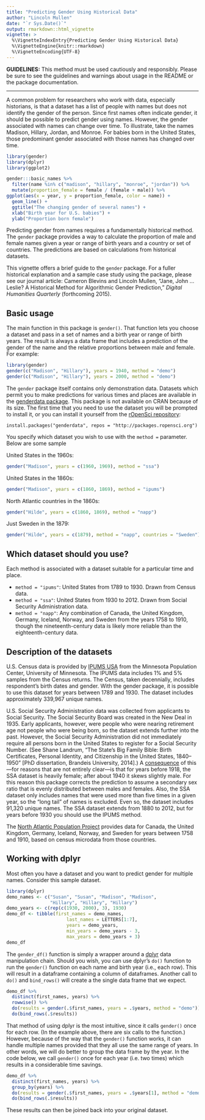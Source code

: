 ```yaml
---
title: "Predicting Gender Using Historical Data"
author: "Lincoln Mullen"
date: "`r Sys.Date()`"
output: rmarkdown::html_vignette
vignette: >
  %\VignetteIndexEntry{Predicting Gender Using Historical Data}
  %\VignetteEngine{knitr::rmarkdown}
  %\VignetteEncoding{UTF-8}
---
```


**GUIDELINES:** This method must be used cautiously and responsibly. Please be sure to see the guidelines and warnings about usage in the README or the package documentation.

--------

A common problem for researchers who work with data, especially historians, is that a dataset has a list of people with names but does not identify the gender of the person. Since first names often indicate gender, it should be possible to predict gender using names. However, the gender associated with names can change over time. To illustrate, take the names Madison, Hillary, Jordan, and Monroe. For babies born in the United States, those predominant gender associated with those names has changed over time.

```r
library(gender)
library(dplyr)
library(ggplot2)

gender:::basic_names %>%
  filter(name %in% c("madison", "hillary", "monroe", "jordan")) %>%
  mutate(proportion_female = female / (female + male)) %>%
ggplot(aes(x = year, y = proportion_female, color = name)) +
  geom_line() +
  ggtitle("The changing gender of several names") +
  xlab("Birth year for U.S. babies") + 
  ylab("Proportion born female")
```

Predicting gender from names requires a fundamentally historical method. The `gender` package provides a way to calculate the proportion of male and female names given a year or range of birth years and a country or set of countries. The predictions are based on calculations from historical datasets.

This vignette offers a brief guide to the `gender` package. For a fuller historical explanation and a sample case study using the package, please see our journal article: Cameron Blevins and Lincoln Mullen, "Jane, John ... Leslie? A Historical Method for Algorithmic Gender Prediction," _Digital Humanities Quarterly_ (forthcoming 2015).

## Basic usage

The main function in this package is `gender()`. That function lets you choose a dataset and pass in a set of names and a birth year or range of birth years. The result is always a data frame that includes a prediction of the gender of the name and the relative proportions between male and female. For example:

```r
library(gender)
gender(c("Madison", "Hillary"), years = 1940, method = "demo")
gender(c("Madison", "Hillary"), years = 2000, method = "demo")
```

The `gender` package itself contains only demonstration data. Datasets which permit you to make predictions for various times and places are available in the  [genderdata package](https://github.com/ropensci/genderdata). This package is not available on CRAN because of its size. The first time that you need to use the dataset you will be prompted to install it, or you can install it yourself from the [rOpenSci repository](http://packages.ropensci.org/):

```
install.packages("genderdata", repos = "http://packages.ropensci.org")
```

You specify which dataset you wish to use with the `method =` parameter. Below are some sample 

United States in the 1960s:

```r
gender("Madison", years = c(1960, 1969), method = "ssa")
```

United States in the 1860s:

```r
gender("Madison", years = c(1860, 1869), method = "ipums")
```

North Atlantic countries in the 1860s:

```r
gender("Hilde", years = c(1860, 1869), method = "napp")
```

Just Sweden in the 1879:

```r
gender("Hilde", years = c(1879), method = "napp", countries = "Sweden")
```

## Which dataset should you use?

Each method is associated with a dataset suitable for a particular time and place. 

- `method = "ipums"`: United States from 1789 to 1930. Drawn from Census data.
- `method = "ssa"`: United States from 1930 to 2012. Drawn from Social Security Administration data.
- `method = "napp"`: Any combination of Canada, the United Kingdom, Germany, Iceland, Norway, and Sweden from the years 1758 to 1910, though the nineteenth-century data is likely more reliable than the eighteenth-century data.

## Description of the datasets

U.S. Census data is provided by [IPUMS USA](https://usa.ipums.org/usa/) from the Minnesota Population Center, University of Minnesota. The IPUMS data includes 1% and 5% samples from the Census returns. The Census, taken decennially, includes respondent's birth dates and gender. With the gender package, it is possible to use this dataset for years between 1789 and 1930. The dataset includes approximately 339,967 unique names.

U.S. Social Security Administration data was collected from applicants to Social Security. The Social Security Board was created in the New Deal in 1935. Early applicants, however, were people who were nearing retirement age not people who were being born, so the dataset extends further into the past. However, the Social Security Administration did not immediately require all persons born in the United States to register for a Social Security Number. (See Shane Landrum, "The State's Big Family Bible: Birth Certificates, Personal Identity, and Citizenship in the United States, 1840--1950" [PhD dissertation, Brandeis University, 2014].) A [consequence](https://github.com/ropensci/gender/issues/9) of this---for reasons that are not entirely clear---is that for years before 1918, the SSA dataset is heavily female; after about 1940 it skews slightly male. For this reason this package corrects the prediction to assume a secondary sex ratio that is evenly distributed between males and females. Also, the SSA dataset only includes names that were used more than five times in a given year, so the "long tail" of names is excluded. Even so, the dataset includes 91,320 unique names. The SSA dataset extends from 1880 to 2012, but for years before 1930 you should use the IPUMS method.

The [North Atlantic Population Project](https://www.nappdata.org/napp/) provides data for Canada, the United Kingdom, Germany, Iceland, Norway, and Sweden for years between 1758 and 1910, based on census microdata from those countries.

## Working with dplyr

Most often you have a dataset and you want to predict gender for multiple names. Consider this sample dataset.

```r
library(dplyr)
demo_names <- c("Susan", "Susan", "Madison", "Madison",
                "Hillary", "Hillary", "Hillary")
demo_years <- c(rep(c(1930, 2000), 3), 1930)
demo_df <- tibble(first_names = demo_names,
                      last_names = LETTERS[1:7],
                      years = demo_years,
                      min_years = demo_years - 3,
                      max_years = demo_years + 3)
demo_df
```

The `gender_df()` function is simply a wrapper around a [dplyr](https://cran.r-project.org/package=dplyr) data manipulation chain. Should you wish, you can  use dplyr's `do()` function to run the `gender()` function on each name and birth year (i.e., each row). This will result in a dataframe containing a column of dataframes. Another call to `do()` and `bind_rows()` will create a the single data frame that we expect.

```r
demo_df %>% 
  distinct(first_names, years) %>% 
  rowwise() %>% 
  do(results = gender(.$first_names, years = .$years, method = "demo")) %>% 
  do(bind_rows(.$results))
```

That method of using dplyr is the most intuitive, since it calls `gender()` once for each row. (In the example above, there are six calls to the function.) However, because of the way that the `gender()` function works, it can handle multiple names provided that they all use the same range of years. In other words, we will do better to group the data frame by the year. In the code below, we call `gender()` once for each year (i.e. two times) which results in a considerable time savings.

```r
demo_df %>% 
  distinct(first_names, years) %>% 
  group_by(years) %>% 
  do(results = gender(.$first_names, years = .$years[1], method = "demo")) %>% 
  do(bind_rows(.$results))
```

These results can then be joined back into your original dataset.
